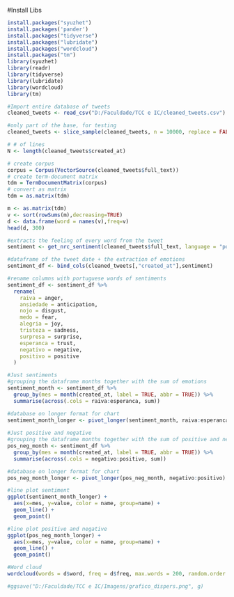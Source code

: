 #Install Libs
```r
install.packages("syuzhet")
install.packages('pander')
install.packages("tidyverse")
install.packages("lubridate")
install.packages("wordcloud")
install.packages("tm")
library(syuzhet)
library(readr)
library(tidyverse)
library(lubridate)
library(wordcloud)
library(tm)
```

```r
#Import entire database of tweets
cleaned_tweets <- read_csv("D:/Faculdade/TCC e IC/cleaned_tweets.csv")

#only part of the base, for testing
cleaned_tweets <- slice_sample(cleaned_tweets, n = 10000, replace = FALSE)

# # of lines
N <- length(cleaned_tweets$created_at)
```

```r
# create corpus
corpus = Corpus(VectorSource(cleaned_tweets$full_text))
# create term-document matrix
tdm = TermDocumentMatrix(corpus)
# convert as matrix
tdm = as.matrix(tdm)

m <- as.matrix(tdm)
v <- sort(rowSums(m),decreasing=TRUE)
d <- data.frame(word = names(v),freq=v)
head(d, 300)
```

```r
#extracts the feeling of every word from the tweet
sentiment <- get_nrc_sentiment(cleaned_tweets$full_text, language = "portuguese")
```

```r
#dataframe of the tweet date + the extraction of emotions
sentiment_df <- bind_cols(cleaned_tweets[,"created_at"],sentiment)

#rename columns with portuguese words of sentiments
sentiment_df <- sentiment_df %>% 
  rename(
    raiva = anger,
    ansiedade = anticipation,
    nojo = disgust, 
    medo = fear,
    alegria = joy,
    tristeza = sadness, 
    surpresa = surprise, 
    esperanca = trust,
    negativo = negative, 
    positivo = positive
  )

#Just sentiments
#grouping the dataframe months together with the sum of emotions
sentiment_month <- sentiment_df %>% 
  group_by(mes = month(created_at, label = TRUE, abbr = TRUE)) %>% 
  summarise(across(.cols = raiva:esperanca, sum))

#database on longer format for chart
sentiment_month_longer <- pivot_longer(sentiment_month, raiva:esperanca)
 
#Just positive and negative
#grouping the dataframe months together with the sum of positive and negative
pos_neg_month <- sentiment_df %>% 
  group_by(mes = month(created_at, label = TRUE, abbr = TRUE)) %>% 
  summarise(across(.cols = negativo:positivo, sum))

#database on longer format for chart
pos_neg_month_longer <- pivot_longer(pos_neg_month, negativo:positivo)
```



```r
#line plot sentiment
ggplot(sentiment_month_longer) + 
  aes(x=mes, y=value, color = name, group=name) + 
  geom_line() + 
  geom_point()

#line plot positive and negative
ggplot(pos_neg_month_longer) + 
  aes(x=mes, y=value, color = name, group=name) + 
  geom_line() + 
  geom_point()

#Word cloud 
wordcloud(words = d$word, freq = d$freq, max.words = 200, random.order = FALSE, color = brewer.pal(11,"RdGy"))

#ggsave("D:/Faculdade/TCC e IC/Imagens/grafico_dispers.png", g)
```

